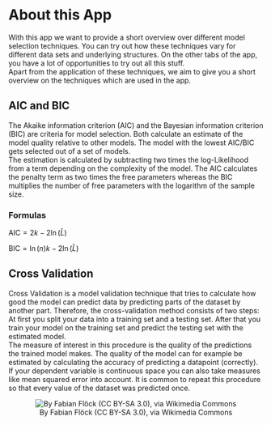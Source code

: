 # About this App

With this app we want to provide a short overview over different model selection techniques. You can try out how these techniques vary for different data sets and underlying structures. On the other tabs of the app, you have a lot of opportunities to try out all this stuff.  
Apart from the application of these techniques, we aim to give you a short overview on the techniques which are used in the app.

## AIC and BIC
The Akaike information criterion (AIC) and the Bayesian information criterion (BIC) are criteria for model selection. Both calculate an estimate of the model quality relative to other models. The model with the lowest AIC/BIC gets selected out of a set of models.  
The estimation is calculated by subtracting two times the log-Likelihood from a term depending on the complexity of the model. The AIC calculates the penalty term as two times the free parameters whereas the BIC multiplies the number of free parameters with the logarithm of the sample size.

### Formulas

$\text{AIC} = 2k - 2\ln(\hat L)$  

$\text{BIC} = \ln(n)k - 2\ln(\hat L)$

## Cross Validation
Cross Validation is a model validation technique that tries to calculate how good the model can predict data by predicting parts of the dataset by another part.
Therefore, the cross-validation method consists of two steps: At first you split your data into a training set and a testing set. After that you train your model on the training set and predict the testing set with the estimated model.  
The measure of interest in this procedure is the quality of the predictions the trained model makes. The quality of the model can for example be estimated by calculating the accuracy of predicting a datapoint (correctly). If your dependent variable is continuous space you can also take measures like mean squared error into account.
It is common to repeat this procedure so that every value of the dataset was predicted once.

<center>
![By Fabian Flöck (CC BY-SA 3.0), via Wikimedia Commons](images/cross_validation.jpg)
</center>
